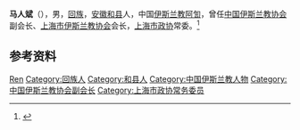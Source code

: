 '''马人斌'''（{{bd|1919年|4月|2004年|1月|}}），男，[[回族|回族]]，[[安徽|安徽]][[和县|和县]]人，中国[[伊斯兰教|伊斯兰教]][[阿訇|阿訇]]，曾任[[中国伊斯兰教协会|中国伊斯兰教协会]]副会长、[[上海市伊斯兰教协会|上海市伊斯兰教协会]]会长，[[上海市政协|上海市政协]]常委。<ref>{{Cite web|title=马人斌阿訇的爱国情怀|url=http://dzb.rmzxb.com/detail.aspx?id=446636|accessdate=2020-12-05|work=人民政协报}}</ref>

== 参考资料 ==
{{reflist}}

{{中国人物小作品}}
{{Navboxes 
| title  = 马人斌在[[中国伊斯兰教协会|中国伊斯兰教协会]]的职务
| list1  =
{{中国伊斯兰教协会第六届委员会}}
}}

{{Authority control}}
{{DEFAULTSORT:Ma马}}
[[Category:马姓|Ren]]
[[Category:回族人|Category:回族人]]
[[Category:和县人|Category:和县人]]
[[Category:中国伊斯兰教人物|Category:中国伊斯兰教人物]]
[[Category:中国伊斯兰教协会副会长|Category:中国伊斯兰教协会副会长]]
[[Category:上海市政协常务委员|Category:上海市政协常务委员]]